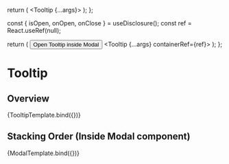 

<Meta title="Components/Overlay/Tooltip" component={Tooltip} />

  return (
    <Tooltip {...args}>
      <TooltipIcon />
    </Tooltip>
  );
};

  const { isOpen, onOpen, onClose } = useDisclosure();
  const ref = React.useRef(null);

  return (
    <Box>
      <Button onClick={onOpen}>Open Tooltip inside Modal</Button>
      <Modal isOpen={isOpen} onClose={onClose}>
        <Box ref={ref}>
          <Tooltip {...args} containerRef={ref}>
            <TooltipIcon />
          </Tooltip>
        </Box>
      </Modal>
    </Box>
  );
};

# Tooltip

## Overview

<Canvas>
  <Story
    name="Tooltip"
    args={{
      label: 'I am a tooltip text',
      placement: 'auto',
    }}
    argTypes={{
      placement: {
        options: [
          'auto',
          'auto-start',
          'auto-end',
          'top',
          'bottom',
          'right',
          'left',
          'top-start',
          'top-end',
          'bottom-start',
          'bottom-end',
        ],
        control: 'select',
      },
    }}
  >
    {TooltipTemplate.bind({})}
  </Story>
</Canvas>

## Stacking Order (Inside Modal component)

<Canvas>
  <Story 
    name="Override Stacking Order"
    args={{
      label: 'I am a tooltip in the modal',
      placement: 'auto'
    }}
  >
    {ModalTemplate.bind({})}
  </Story>
</Canvas>